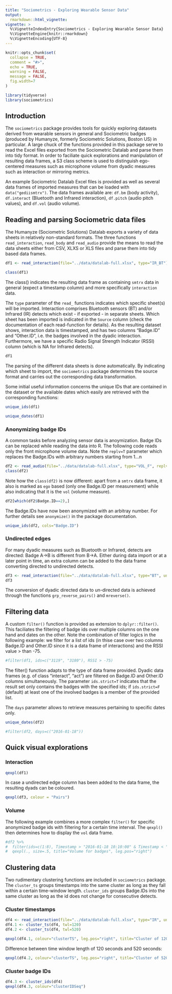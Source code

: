 ```yaml
---
title: "Sociometrics - Exploring Wearable Sensor Data"
output: 
  rmarkdown::html_vignette:
vignette: >
  %\VignetteIndexEntry{Sociometrics - Exploring Wearable Sensor Data}
  %\VignetteEngine{knitr::rmarkdown}
  %\VignetteEncoding{UTF-8}
---
```


```r
knitr::opts_chunk$set(
  collapse = TRUE,
  comment = "#>",
  echo = TRUE, 
  warning = FALSE,
  message = FALSE, 
  fig.width=7
)

library(tidyverse)
library(sociometrics)
```

## Introduction
The `sociometrics` package provides tools for quickly exploring datasets derived from wearable sensors in general and Sociometric badges (produced by Humanyze, formerly Sociometric Solutions, Boston US) in particular. A large chuck of the functions provided in this package serve to read the Excel files exported from the Sociometric Datalab and parse them into tidy format. In order to faciliate quick explorations and manipulation of resulting data frames, a S3 class scheme is used to distinguish ego-centered measures such as microphone volume from dyadic measures such as interaction or mirroring metrics.

An example Sociometric Datalab Excel files is provided as well as several data frames of imported measures that can be loaded with `data("gediismtrx")`. The data frames available are: `df.bm` (body activity), `df.interact` (Bluetooth and Infrared interaction), `df.pitch` (audio pitch values), and `df.vol` (audio volume). 


## Reading and parsing Sociometric data files 
The Humanyze (Sociometric Solutions) Datalab exports a variety of data sheets in relatively non-standard formats. The three functions `read_interaction`, `read_body` and `read_audio` provide the means to read the data sheets either from CSV, XLXS or XLS files and parse them into tidy based data frames. 

```r

df1 <- read_interaction(file="../data/datalab-full.xlsx", type="IR_BT")

class(df1)
```


The class() indicates the resulting data frame as containing `smtrx` data in general (expect a timestamp column) and more specifically `interaction` data. 

The `type` parameter of the `read_` functions indicates which specific sheet(s) will be imported. Interaction comprises Bluetooth sensors (BT) and/or Infrared (IR) detects which exist - if exported - in separate sheets. Which sheet has been imported is indicated in the `Source` column (check the documentation of each read-function for details). As the resulting dataset shows, interaction data is timestamped, and has two columns "Badge.ID" and "Other.ID", i.e. the badges involved in the dyadic interaction. Furthermore, we have a specific Radio Signal Strength Indicator (RSSI) column (which is NA for Infrared detects).

```r
df1
```

The parsing of the different data sheets is done automatically. By indicating which sheet to import, the `sociometrics` package determines the source format and carries out the corresponding data transformation.  

Some initial useful information concerns the unique IDs that are contained in the dataset or the available dates which easily are retrieved with the corresponding functions: 

```r
unique_ids(df1)
```

```r
unique_dates(df1)
```



### Anonymizing badge IDs
A common tasks before analyzing sensor data is anoymization. Badge IDs can be replaced while reading the data into R. The following code reads only the front microphone volume data. Note the `replv=T` parameter which replaces the Badge.IDs with arbitrary numbers starting from 1...n

```r

df2 <- read_audio(file="../data/datalab-full.xlsx", type="VOL_F", replv=T)
class(df2)
```

Note how the `class(df2)` is now different: apart from a `smtrx` data frame, it also is marked as `ego` based (only one Badge.ID per measurement) while also indicating that it is the `vol` (volume measure). 

```r
df2[which(df2$Badge.ID==2),]
```

The Badge.IDs have now been anonymized with an arbitray number. For further details see `anonymize()` in the package documentation. 

```r
unique_ids(df2, cols="Badge.ID")
```


### Undirected edges
For many dyadic measures such as Bluetooth or Infrared, detects are directed: Badge A->B is different from B->A. Either during data import or at a later point in time, an extra column can be added to the data frame converting directed to undirected detects. 

```r
df3 <- read_interaction(file="../data/datalab-full.xlsx", type="BT", undirect=T)
df3
```

The conversion of dyadic directed data to un-directed data is achieved through the functions `grp_reverse_pairs()` and `mreverse()`. 


## Filtering data
A custom `filter()` function is provided as extension to `dplyr::filter()`. This faciliates the filtering of badge ids over multiple columns on the one hand and dates on the other. Note the combination of filter logics in the following example: we filter for a list of ids (in thise case over two columns Badge.ID and Other.ID since it is a data frame of interactions) and the RSSI value > than -75. 

```r
#filter(df1, ids=c("3119", "3180"), RSSI > -75)
```

The filter() function adapts to the type of data frame provided. Dyadic data frames (e.g. of class "interact", "act") are filtered on Badge.ID and Other.ID columns simultaneously. The parameter `ids.strict=T` indicates that the result set only contains the badges with the specified ids; if `ids.strict=F` (default) at least one of the involved badges is a member of the provided list. 

The `days` parameter allows to retrieve measures pertaining to specific dates only. 
```r
unique_dates(df2)

#filter(df2, days=c("2016-01-18"))
```



## Quick visual explorations

### Interaction
```r
qexpl(df1)
```

In case a undirected edge column has been added to the data frame, the resulting dyads can be coloured. 
```r
qexpl(df3, colour = "Pairs")
```

### Volume
The following example combines a more complex `filter()` for specific anonymized badge ids with filtering for a certain time interval. The `qexpl()` then determines how to display the `vol` data frame.   
```r
#df2 %>% 
#  filter(ids=c(1:8), Timestamp > "2016-01-18 10:10:00" & Timestamp < "2016-01-18 11:30:00" & !is.na(Volume)) %>% 
#  qexpl(., size=.5, title="Volume for badges", leg.pos="right")
```
 


## Clustering data
Two rudimentary clustering functions are included in `sociometrics` package. The `cluster_ts` groups timestamps into the same cluster as long as they fall within a certain time-window length. `cluster_ids` groups Badge.IDs into the same cluster as long as the id does not change for consecutive detects. 

### Cluster timestamps

```r
df4 <- read_interaction(file="../data/datalab-full.xlsx", type="IR", undirect=T)
df4.1 <- cluster_ts(df4, twl=120) 
df4.2 <- cluster_ts(df4, twl=520)
```

```r
qexpl(df4.1, colour="clusterTS", leg.pos="right", title="Cluster of 120 seconds")
```

Difference between time window length of 120 seconds and 520 seconds: 

```r
qexpl(df4.2, colour="clusterTS", leg.pos="right", title="Cluster of 520 seconds")
```


### Cluster badge IDs

```r
df4.3 <- cluster_ids(df4) 
qexpl(df4.3, colour="clusterIDSeq")
```






